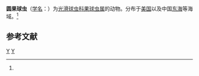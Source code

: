{{Speciesbox
| taxon = Carposphaera globosa
| binomial_authority = (Clark et Campbell, 1945)<ref name='id8964'>{{cite web| url =http://www.bioinfo.cn/db05/BjdwSpecies.php?action=view&id=8964| title =圆果球虫| work =《中国动物物种编目数据库》| publisher =中国科学院微生物研究所| author =中国科学院动物研究所| accessdate =2009-04-16| deadurl =yes| archiveurl =https://web.archive.org/web/20160305094635/http://www.bioinfo.cn/db05/BjdwSpecies.php?action=view&id=8964| archivedate =2016-03-05}}</ref>
}}

'''圆果球虫'''（[[学名|学名]]：{{lang|la|''Carposphaera globosa''}}）为[[光滑球虫科|光滑球虫科]][[果球虫属|果球虫属]]的动物。分布于[[美国|美国]]以及中国[[东海|东海]]等海域。<ref name='id8964'/>

== 参考文献 ==
{{reflist}}

{{放射虫小作品}}

{{Taxonbar}}
[[Category:1945年描述的动物|Y]]
[[Category:果球虫属|Y]]